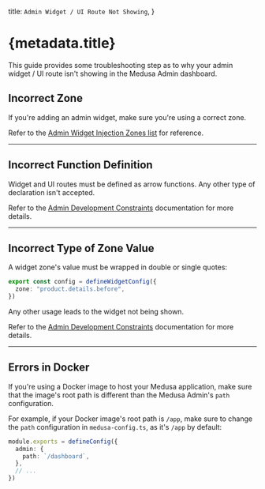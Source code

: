   title: `Admin Widget / UI Route Not Showing`,
}

# {metadata.title}

This guide provides some troubleshooting step as to why your admin widget / UI route isn't showing in the Medusa Admin dashboard.

## Incorrect Zone

If you're adding an admin widget, make sure you're using a correct zone.

Refer to the [Admin Widget Injection Zones list](../../../admin-widget-injection-zones/page.mdx) for reference.

---

## Incorrect Function Definition

Widget and UI routes must be defined as arrow functions. Any other type of declaration isn't accepted.

Refer to the [Admin Development Constraints](!docs!/learn/fundamentals/admin/constraints) documentation for more details.

---

## Incorrect Type of Zone Value

A widget zone's value must be wrapped in double or single quotes:

```ts
export const config = defineWidgetConfig({
  zone: "product.details.before",
})
```

Any other usage leads to the widget not being shown.

Refer to the [Admin Development Constraints](!docs!/learn/fundamentals/admin/constraints) documentation for more details.

---

## Errors in Docker

If you're using a Docker image to host your Medusa application, make sure that the image's root path is different than the Medusa Admin's `path` configuration.

For example, if your Docker image's root path is `/app`, make sure to change the `path` configuration in `medusa-config.ts`, as it's `/app` by default:

```ts title="medusa-config.ts"
module.exports = defineConfig({
  admin: {
    path: `/dashboard`,
  },
  // ...
})
```
